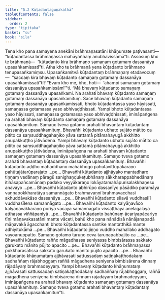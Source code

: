 ```yaml
---
title: "5.2 Kūṭadantaguṇakathā"
tableOfContents: false
sidebar:
  order: 2
type: "tipitaka"
basket: "su"
book: "sila"
---
```



<DynamicBreadcrumb />

<Division number="330" book="sila">

<Paragraph number="500" book="sila">
Tena kho pana samayena anekāni brāhmaṇasatāni khāṇumate paṭivasanti—  “kūṭadantassa brāhmaṇassa mahāyaññaṃ anubhavissāmā”ti. Assosuṃ kho te brāhmaṇā—  “kūṭadanto kira brāhmaṇo samaṇaṃ gotamaṃ dassanāya upasaṅkamissatī”ti. Atha kho te brāhmaṇā yena kūṭadanto brāhmaṇo tenupasaṅkamiṃsu.
</Paragraph>

</Division>
<Division number="331" book="sila">

<Paragraph number="501" book="sila">
Upasaṅkamitvā kūṭadantaṃ brāhmaṇaṃ etadavocuṃ—  “saccaṃ kira bhavaṃ kūṭadanto samaṇaṃ gotamaṃ dassanāya upasaṅkamissatī”ti? “Evaṃ kho me, bho, hoti—  ‘ahampi samaṇaṃ gotamaṃ dassanāya upasaṅkamissāmī’”ti.
</Paragraph>

<Paragraph number="502" book="sila">
“Mā bhavaṃ kūṭadanto samaṇaṃ gotamaṃ dassanāya upasaṅkami. Na arahati bhavaṃ kūṭadanto samaṇaṃ gotamaṃ dassanāya upasaṅkamituṃ. Sace bhavaṃ kūṭadanto samaṇaṃ gotamaṃ dassanāya upasaṅkamissati, bhoto kūṭadantassa yaso hāyissati, samaṇassa gotamassa yaso abhivaḍḍhissati. Yampi bhoto kūṭadantassa yaso hāyissati, samaṇassa gotamassa yaso abhivaḍḍhissati, imināpaṅgena na arahati bhavaṃ kūṭadanto samaṇaṃ gotamaṃ dassanāya upasaṅkamituṃ. Samaṇo tveva gotamo arahati bhavantaṃ kūṭadantaṃ dassanāya upasaṅkamituṃ.
</Paragraph>

<Paragraph number="503" book="sila">
Bhavañhi kūṭadanto ubhato sujāto mātito ca pitito ca saṃsuddhagahaṇiko yāva sattamā pitāmahayugā akkhitto anupakkuṭṭho jātivādena. Yampi bhavaṃ kūṭadanto ubhato sujāto mātito ca pitito ca saṃsuddhagahaṇiko yāva sattamā pitāmahayugā akkhitto anupakkuṭṭho jātivādena, imināpaṅgena na arahati bhavaṃ kūṭadanto samaṇaṃ gotamaṃ dassanāya upasaṅkamituṃ. Samaṇo tveva gotamo arahati bhavantaṃ kūṭadantaṃ dassanāya upasaṅkamituṃ.
</Paragraph>

<Paragraph number="504" book="sila">
Bhavañhi kūṭadanto aḍḍho mahaddhano mahābhogo pahūtavittūpakaraṇo pahūtajātarūparajato …pe…
</Paragraph>

<Paragraph number="505" book="sila">
Bhavañhi kūṭadanto ajjhāyako mantadharo tiṇṇaṃ vedānaṃ pāragū sanighaṇḍukeṭubhānaṃ sākkharappabhedānaṃ itihāsapañcamānaṃ padako veyyākaraṇo lokāyatamahāpurisalakkhaṇesu anavayo …pe…
</Paragraph>

<Paragraph number="506" book="sila">
Bhavañhi kūṭadanto abhirūpo dassanīyo pāsādiko paramāya vaṇṇapokkharatāya samannāgato brahmavaṇṇī brahmavacchasī akhuddāvakāso dassanāya …pe…
</Paragraph>

<Paragraph number="507" book="sila">
Bhavañhi kūṭadanto sīlavā vuddhasīlī vuddhasīlena samannāgato …pe…
</Paragraph>

<Paragraph number="508" book="sila">
Bhavañhi kūṭadanto kalyāṇavāco kalyāṇavākkaraṇo poriyā vācāya samannāgato vissaṭṭhāya anelagalāya atthassa viññāpaniyā …pe…
</Paragraph>

<Paragraph number="509" book="sila">
Bhavañhi kūṭadanto bahūnaṃ ācariyapācariyo tīṇi māṇavakasatāni mante vāceti, bahū kho pana nānādisā nānājanapadā māṇavakā āgacchanti bhoto kūṭadantassa santike mantatthikā mante adhiyitukāmā …pe…
</Paragraph>

<Paragraph number="510" book="sila">
Bhavañhi kūṭadanto jiṇṇo vuddho mahallako addhagato vayoanuppatto. Samaṇo gotamo taruṇo ceva taruṇapabbajito ca …pe…
</Paragraph>

<Paragraph number="511" book="sila">
Bhavañhi kūṭadanto rañño māgadhassa seniyassa bimbisārassa sakkato garukato mānito pūjito apacito …pe…
</Paragraph>

<Paragraph number="512" book="sila">
Bhavañhi kūṭadanto brāhmaṇassa pokkharasātissa sakkato garukato mānito pūjito apacito …pe…
</Paragraph>

<Paragraph number="513" book="sila">
Bhavañhi kūṭadanto khāṇumataṃ ajjhāvasati sattussadaṃ satiṇakaṭṭhodakaṃ sadhaññaṃ rājabhoggaṃ raññā māgadhena seniyena bimbisārena dinnaṃ rājadāyaṃ brahmadeyyaṃ. Yampi bhavaṃ kūṭadanto khāṇumataṃ ajjhāvasati sattussadaṃ satiṇakaṭṭhodakaṃ sadhaññaṃ rājabhoggaṃ, raññā māgadhena seniyena bimbisārena dinnaṃ rājadāyaṃ brahmadeyyaṃ, imināpaṅgena na arahati bhavaṃ kūṭadanto samaṇaṃ gotamaṃ dassanāya upasaṅkamituṃ. Samaṇo tveva gotamo arahati bhavantaṃ kūṭadantaṃ dassanāya upasaṅkamitun”ti.
</Paragraph>
</Division>